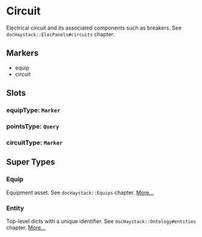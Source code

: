 # Circuit
Electrical circuit and its associated components such as breakers.
See `docHaystack::ElecPanels#circuits` chapter.
## Markers
- equip
- circuit

## Slots

### equipType: `Marker`

### pointsType: `Query`

### circuitType: `Marker`


## Super Types
### Equip
Equipment asset.
See `docHaystack::Equips` chapter. 
[More...](./Equip)

### Entity
Top-level dicts with a unique identifier.
See `docHaystack::Ontology#entities` chapter. 
[More...](./Entity)


